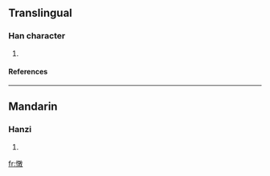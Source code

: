 ==Translingual==
===Han character===
{{Han char|rn=61|rad=心|as=12|sn=15|four=|canj=心卜木大 (PYDK)}}
# {{defn|Han|sort=心12}}
====References====
{{Han ref|kx=0403.070|dkj=11227|dj=0743.110|hdz=42356.020|uh=619E|ud=24990}}

----
==Mandarin==
===Hanzi===
{{cmn-hanzi|pin=[[duì]] (dui4)|wg=tui<sup>4</sup>}}
# {{defn|Mandarin}}

[[fr:憞]]